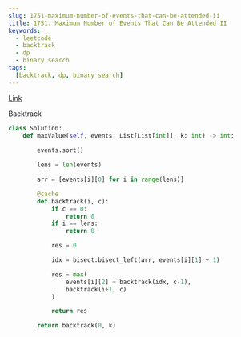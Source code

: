 ```yaml
---
slug: 1751-maximum-number-of-events-that-can-be-attended-ii
title: 1751. Maximum Number of Events That Can Be Attended II
keywords:
  - leetcode
  - backtrack
  - dp
  - binary search
tags:
  [backtrack, dp, binary search]
---
```


[Link](https://leetcode.com/problems/maximum-number-of-events-that-can-be-attended-ii/description/)

Backtrack

```python
class Solution:
    def maxValue(self, events: List[List[int]], k: int) -> int:
        
        events.sort()

        lens = len(events)

        arr = [events[i][0] for i in range(lens)]

        @cache
        def backtrack(i, c):
            if c == 0:
                return 0
            if i == lens:
                return 0

            res = 0

            idx = bisect.bisect_left(arr, events[i][1] + 1)

            res = max(
                events[i][2] + backtrack(idx, c-1),
                backtrack(i+1, c)
            )

            return res

        return backtrack(0, k)
```
